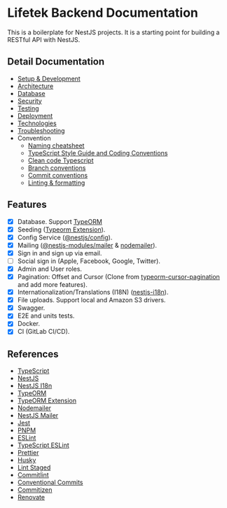 # Lifetek Backend Documentation

This is a boilerplate for NestJS projects. It is a starting point for building a RESTful API with NestJS.

## Detail Documentation

- [Setup & Development](development)
- [Architecture](architecture)
- [Database](database)
- [Security](security)
- [Testing](testing)
- [Deployment](deployment)
- [Technologies](technologies)
- [Troubleshooting](troubleshooting)
- Convention
  - [Naming cheatsheet](conventions/naming-cheatsheet)
  - [TypeScript Style Guide and Coding Conventions](conventions/styleguide)
  - [Clean code Typescript](conventions/clean-code-typescript)
  - [Branch conventions](conventions/branch-conventions)
  - [Commit conventions](conventions/commit-conventions)
  - [Linting & formatting](conventions/linting)

## Features

- [x] Database. Support [TypeORM](https://www.npmjs.com/package/typeorm)
- [x] Seeding ([Typeorm Extension](https://www.npmjs.com/package/typeorm-extension)).
- [x] Config Service ([@nestjs/config](https://www.npmjs.com/package/@nestjs/config)).
- [x] Mailing ([@nestjs-modules/mailer](https://www.npmjs.com/package/@nestjs-modules/mailer) & [nodemailer](https://www.npmjs.com/package/nodemailer)).
- [x] Sign in and sign up via email.
- [ ] Social sign in (Apple, Facebook, Google, Twitter).
- [x] Admin and User roles.
- [x] Pagination: Offset and Cursor (Clone from [typeorm-cursor-pagination](https://github.com/benjamin658/typeorm-cursor-pagination) and add more features).
- [x] Internationalization/Translations (I18N) ([nestjs-i18n](https://www.npmjs.com/package/nestjs-i18n)).
- [x] File uploads. Support local and Amazon S3 drivers.
- [x] Swagger.
- [x] E2E and units tests.
- [x] Docker.
- [x] CI (GitLab CI/CD).

## References

- [TypeScript](https://www.typescriptlang.org/)
- [NestJS](https://docs.nestjs.com/)
- [NestJS I18n](https://nestjs-i18n.com/)
- [TypeORM](https://typeorm.io/)
- [TypeORM Extension](https://typeorm-extension.tada5hi.net/)
- [Nodemailer](https://nodemailer.com/)
- [NestJS Mailer](https://nest-modules.github.io/mailer/)
- [Jest](https://jestjs.io/)
- [PNPM](https://pnpm.io/)
- [ESLint](https://eslint.org/)
- [TypeScript ESLint](https://typescript-eslint.io/)
- [Prettier](https://prettier.io/)
- [Husky](https://typicode.github.io/husky/)
- [Lint Staged](https://github.com/lint-staged/lint-staged)
- [Commitlint](https://commitlint.js.org/)
- [Conventional Commits](https://www.conventionalcommits.org/)
- [Commitizen](https://commitizen-tools.github.io/commitizen/)
- [Renovate](https://docs.renovatebot.com/)
